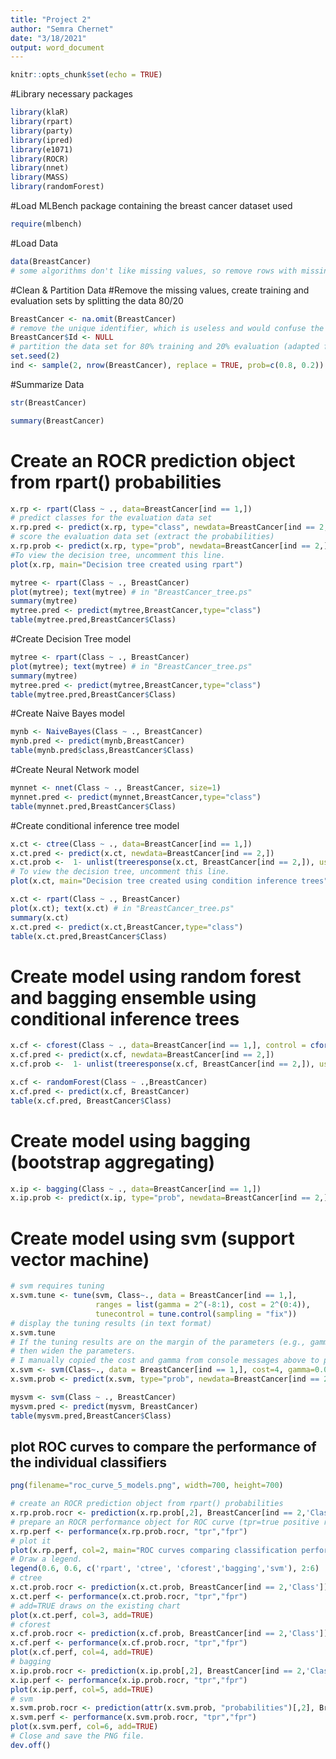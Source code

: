 ---
title: "Project 2"
author: "Semra Chernet"
date: "3/18/2021"
output: word_document
---

```{r setup, include=FALSE}
knitr::opts_chunk$set(echo = TRUE)
```

#Library necessary packages
```{r}
library(klaR)
library(rpart)
library(party)
library(ipred)
library(e1071)
library(ROCR)
library(nnet)
library(MASS)
library(randomForest)
```
#Load MLBench package containing the breast cancer dataset used
```{r}
require(mlbench)
```

#Load Data
```{r}
data(BreastCancer)
# some algorithms don't like missing values, so remove rows with missing values
```

#Clean & Partition Data
#Remove the missing values, create training and evaluation sets by splitting the data 80/20
```{r}
BreastCancer <- na.omit(BreastCancer) 
# remove the unique identifier, which is useless and would confuse the machine learning algorithms
BreastCancer$Id <- NULL 
# partition the data set for 80% training and 20% evaluation (adapted from ?randomForest)
set.seed(2)
ind <- sample(2, nrow(BreastCancer), replace = TRUE, prob=c(0.8, 0.2))
```

#Summarize Data
```{r}
str(BreastCancer)
```

```{r}
summary(BreastCancer)
```


# Create an ROCR prediction object from rpart() probabilities
```{r}
x.rp <- rpart(Class ~ ., data=BreastCancer[ind == 1,])
# predict classes for the evaluation data set
x.rp.pred <- predict(x.rp, type="class", newdata=BreastCancer[ind == 2,])
# score the evaluation data set (extract the probabilities)
x.rp.prob <- predict(x.rp, type="prob", newdata=BreastCancer[ind == 2,])
#To view the decision tree, uncomment this line.
plot(x.rp, main="Decision tree created using rpart")

mytree <- rpart(Class ~ ., BreastCancer)
plot(mytree); text(mytree) # in "BreastCancer_tree.ps"
summary(mytree)
mytree.pred <- predict(mytree,BreastCancer,type="class")
table(mytree.pred,BreastCancer$Class)
```


#Create Decision Tree model
```{r}
mytree <- rpart(Class ~ ., BreastCancer)
plot(mytree); text(mytree) # in "BreastCancer_tree.ps"
summary(mytree)
mytree.pred <- predict(mytree,BreastCancer,type="class")
table(mytree.pred,BreastCancer$Class)
```

#Create Naive Bayes model
```{r}
mynb <- NaiveBayes(Class ~ ., BreastCancer)
mynb.pred <- predict(mynb,BreastCancer)
table(mynb.pred$class,BreastCancer$Class)
```
#Create Neural Network model
```{r}
mynnet <- nnet(Class ~ ., BreastCancer, size=1)
mynnet.pred <- predict(mynnet,BreastCancer,type="class")
table(mynnet.pred,BreastCancer$Class)
```

#Create conditional inference tree model
```{r}
x.ct <- ctree(Class ~ ., data=BreastCancer[ind == 1,])
x.ct.pred <- predict(x.ct, newdata=BreastCancer[ind == 2,])
x.ct.prob <-  1- unlist(treeresponse(x.ct, BreastCancer[ind == 2,]), use.names=F)[seq(1,nrow(BreastCancer[ind == 2,])*2,2)]
# To view the decision tree, uncomment this line.
plot(x.ct, main="Decision tree created using condition inference trees")
```
```{r}
x.ct <- rpart(Class ~ ., BreastCancer)
plot(x.ct); text(x.ct) # in "BreastCancer_tree.ps"
summary(x.ct)
x.ct.pred <- predict(x.ct,BreastCancer,type="class")
table(x.ct.pred,BreastCancer$Class)
```
# Create model using random forest and bagging ensemble using conditional inference trees
```{r}
x.cf <- cforest(Class ~ ., data=BreastCancer[ind == 1,], control = cforest_unbiased(mtry = ncol(BreastCancer)-2))
x.cf.pred <- predict(x.cf, newdata=BreastCancer[ind == 2,])
x.cf.prob <-  1- unlist(treeresponse(x.cf, BreastCancer[ind == 2,]), use.names=F)[seq(1,nrow(BreastCancer[ind == 2,])*2,2)]
```

```{r}
x.cf <- randomForest(Class ~ .,BreastCancer)
x.cf.pred <- predict(x.cf, BreastCancer)
table(x.cf.pred, BreastCancer$Class)
```
# Create model using bagging (bootstrap aggregating)
```{r}
x.ip <- bagging(Class ~ ., data=BreastCancer[ind == 1,])
x.ip.prob <- predict(x.ip, type="prob", newdata=BreastCancer[ind == 2,])
```

# Create model using svm (support vector machine)
```{r}
# svm requires tuning
x.svm.tune <- tune(svm, Class~., data = BreastCancer[ind == 1,],
                   ranges = list(gamma = 2^(-8:1), cost = 2^(0:4)),
                   tunecontrol = tune.control(sampling = "fix"))
# display the tuning results (in text format)
x.svm.tune
# If the tuning results are on the margin of the parameters (e.g., gamma = 2^-8), 
# then widen the parameters.
# I manually copied the cost and gamma from console messages above to parameters below.
x.svm <- svm(Class~., data = BreastCancer[ind == 1,], cost=4, gamma=0.0625, probability = TRUE)
x.svm.prob <- predict(x.svm, type="prob", newdata=BreastCancer[ind == 2,], probability = TRUE)
```

```{r}
mysvm <- svm(Class ~ ., BreastCancer)
mysvm.pred <- predict(mysvm, BreastCancer)
table(mysvm.pred,BreastCancer$Class)
```

## plot ROC curves to compare the performance of the individual classifiers


```{r}
png(filename="roc_curve_5_models.png", width=700, height=700)
```

```{r}
# create an ROCR prediction object from rpart() probabilities
x.rp.prob.rocr <- prediction(x.rp.prob[,2], BreastCancer[ind == 2,'Class'])
# prepare an ROCR performance object for ROC curve (tpr=true positive rate, fpr=false positive rate)
x.rp.perf <- performance(x.rp.prob.rocr, "tpr","fpr")
# plot it
plot(x.rp.perf, col=2, main="ROC curves comparing classification performance of five machine learning models")
# Draw a legend.
legend(0.6, 0.6, c('rpart', 'ctree', 'cforest','bagging','svm'), 2:6)
# ctree
x.ct.prob.rocr <- prediction(x.ct.prob, BreastCancer[ind == 2,'Class'])
x.ct.perf <- performance(x.ct.prob.rocr, "tpr","fpr")
# add=TRUE draws on the existing chart 
plot(x.ct.perf, col=3, add=TRUE)
# cforest
x.cf.prob.rocr <- prediction(x.cf.prob, BreastCancer[ind == 2,'Class'])
x.cf.perf <- performance(x.cf.prob.rocr, "tpr","fpr")
plot(x.cf.perf, col=4, add=TRUE)
# bagging
x.ip.prob.rocr <- prediction(x.ip.prob[,2], BreastCancer[ind == 2,'Class'])
x.ip.perf <- performance(x.ip.prob.rocr, "tpr","fpr")
plot(x.ip.perf, col=5, add=TRUE)
# svm
x.svm.prob.rocr <- prediction(attr(x.svm.prob, "probabilities")[,2], BreastCancer[ind == 2,'Class'])
x.svm.perf <- performance(x.svm.prob.rocr, "tpr","fpr")
plot(x.svm.perf, col=6, add=TRUE)
# Close and save the PNG file.
dev.off()
```


